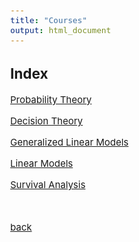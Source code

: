 ```yaml
---
title: "Courses"
output: html_document
---
```


<style type="text/css">

body, td {
   font-size: 15px;
}
pre {
  font-size: 15px
}
</style>

## Index


[Probability Theory](./probability1.html)

[Decision Theory](./decision.html)

[Generalized Linear Models](./glm.html)

[Linear Models](./lm.html)

[Survival Analysis](./sa.html)

&nbsp;

[back](../index.html)
